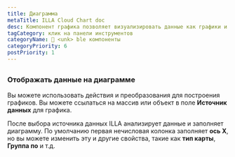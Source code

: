 ```yaml
---
title: Диаграмма
metaTitle: ILLA Cloud Chart doc
desc: Компонент графика позволяет визуализировать данные как графики и графики. Он построен с помощью Chart.js.
tagCategory: клик на панели инструментов
categoryName: 🧬 <unk> ble компоненты
categoryPriority: 6
postPriority: 1
---
```


## <h2 hidden>Диаграмма</h2>

### Отображать данные на диаграмме

Вы можете использовать действия и преобразования для построения графиков. Вы можете ссылаться на массив или объект в поле **Источник данных** для графика. 

После выбора источника данных ILLA анализирует данные и заполняет диаграмму. По умолчанию первая нечисловая колонка заполняет **ось X**, но вы можете изменить эту и другие свойства, такие как **тип карты**, **Группа по** и т.д.

<img src='https://cdn.illacloud.com/official-website/img/docs/assemble/chart1.png' alt="" />

<img src='https://cdn.illacloud.com/official-website/img/docs/assemble/chart2.png' alt="" />

